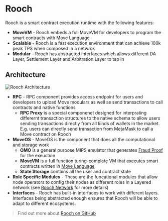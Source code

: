 # Rooch

Rooch is a smart contract execution runtime with the following features:

- **MoveVM** - Rooch embeds a full MoveVM for developers to program the smart contracts with Move Language
- **Scalable** - Rooch is a fast execution environment that can achieve 100k peak TPS when composed in a netwrok
- **Modular** - Rooch has abstracted interfaces which allows different DA Layer, Settlement Layer and Arbitration Layer to tap in

## Architecture


<Image
  src="/docs/rooch-architecture.svg"
  alt="Rooch Architecture"
  width={600}
  height={600}
  className="mx-auto my-2"
/>

- **RPC** - RPC component provides access endpoint for users and developers to upload Move modulars as well as send transactions to call contracts and native functions
  - **RPC Proxy** is a special componenet designed for interprating differernt transaction structures to the native schema to allow users sending transactions directly from all kinds of wallets in the market. E.g. users can directly send transaction from MetaMask to call a Move contract on Rooch
- **MoveOS** - MoveOS is the component that does all the computational and storage work
  - **OMO** is a general purpose MIPS emulator that generates [Fraud Proof](/docs/fraud-proof) for the exeuction
  - **MoveVM** is a full function turing-complete VM that executes smart contracts written in [Move Language](/docs/move-language)
  - **State Storage** contains all the user and contract state
- **Role Specific Modules** - These are the funcational modules that allow node operators to config their nodes as different roles in a Layered network (see [Rooch Network](/docs/rooch-network) for more details)
- **Interfaces** - Rooch has built-in interfaces to work with different layers. Interfaces being abstracted enough ensures that Rooch will be able to adapt to different ecosystems.

> Find out more about [Rooch on GitHub](https://github.com/rooch-network/rooch)
